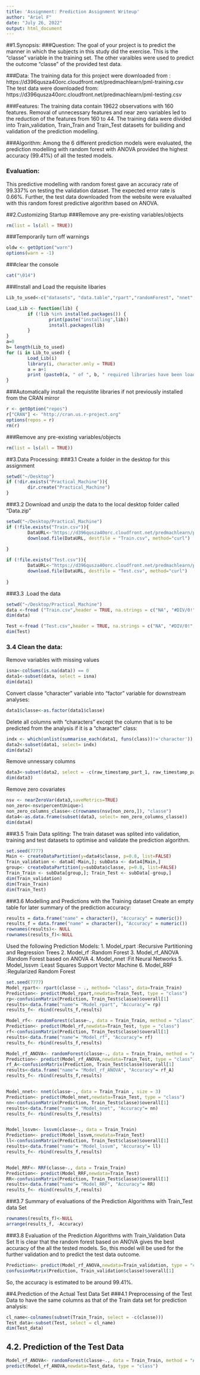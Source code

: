 ```yaml
---
title: 'Assignment: Prediction Assignment Writeup'
author: "Ariel F"
date: "July 26, 2022"
output: html_document
---
```


##1.Synopsis:
###Question:
The goal of your project is to predict the manner in which the subjects in this study did the exercise. This is the "classe" variable in the training set. The other varaibles were used to predict the outcome "classe" of the provided test data.

###Data:
The training data for this project were downloaded from : https://d396qusza40orc.cloudfront.net/predmachlearn/pml-training.csv
The test data  were downloaded from:
https://d396qusza40orc.cloudfront.net/predmachlearn/pml-testing.csv

###Features: 
The training data contain 19622 observations with 160 features. Removal of unnecessary features and near zero variables led to the reduction of the features from 160 to 44. The training data were divided into  Train_validation, Train_Train and Train_Test datasets for builiding and validation of the prediction modelling. 

###Algorithm:
Among the 6 different prediction models were evaluated, the prediction modelling with random forest with ANOVA provided the highest accuracy (99.41%) of all the tested models. 

### Evaluation: 
This predictive modelling with random forest gave an accuracy rate of 99.337% on testing the validation dataset. The expected error rate is 0.66%. Further, the test data downloaded from the website were evalualted with this random forest predictive algorithm based on ANOVA. 


##2.Customizing Startup
###Remove any pre-existing variables/objects
```r
rm(list = ls(all = TRUE))
```

###Temporarily turn off warnings
```r
oldw <- getOption("warn")
options(warn = -1)
```

###clear the console
```r
cat("\014") 
```

###Install and Load the requisite libaries 
```r

Lib_to_used<-c("datasets", "data.table","rpart","randomForest", "nnet", "dplyr", "kernlab","RRF", "caret", "rattle", "ggplot2", "lattice")# enter the pre-requsite libraries

Load_Lib <- function(lib) {
        if (!lib %in% installed.packages()) {
                print(paste("installing",lib)) 
                install.packages(lib) 
        }
}
a=0
b= length(Lib_to_used)
for (i in Lib_to_used) {
        Load_Lib(i)
        library(i, character.only = TRUE)
        a = a+1
        print (paste0(a, " of ", b, " required libraries have been loaded:", " [library:", i, "]"))
}
```

###Automatically install the requistite libraries if not previously installed from the CRAN mirror
```r
r <- getOption("repos")
r["CRAN"] <- "http://cran.us.r-project.org"
options(repos = r)
rm(r)
```
###Remove any pre-existing variables/objects
```r
rm(list = ls(all = TRUE))
```
##3.Data Processing:
###3.1 Create a folder in the desktop for this assignment
```r
setwd("~/Desktop")
if (!dir.exists("Practical_Machine")){
        dir.create("Practical_Machine")
}
```

###3.2 Download and unzip the data to the local desktop folder called "Data.zip"
```r
setwd("~/Desktop/Practical_Machine")
if (!file.exists("Train.csv")){
        DataURL<-"https://d396qusza40orc.cloudfront.net/predmachlearn/pml-training.csv"
        download.file(DataURL, destfile = "Train.csv", method="curl")
        
}

if (!file.exists("Test.csv")){
        DataURL<-"https://d396qusza40orc.cloudfront.net/predmachlearn/pml-testing.csv"
        download.file(DataURL, destfile = "Test.csv", method="curl")
        
}

```
###3.3 .Load the data
```r
setwd("~/Desktop/Practical_Machine")
data <-fread ("Train.csv",header = TRUE, na.strings = c("NA", "#DIV/0!", ""))
dim(data)

Test <-fread ("Test.csv",header = TRUE, na.strings = c("NA", "#DIV/0!", ""))
dim(Test)

```

### 3.4 Clean the data:

Remove variables with missing values
```r
isna<-colSums(is.na(data)) == 0
data1<-subset(data, select = isna)
dim(data1)
```
Convert classe "character" variable into "factor" variable for downstream analyses:
```r
data1$classe<-as.factor(data1$classe)
```

Delete all columns with "characters" except the column that is to be predicted from the analysis if it is a "character" class:
```r
indx <- which(unlist(summarise_each(data1, funs(class))!='character'))
data2<-subset(data1, select= indx)
dim(data2)
```

Remove unnessary columns
```r
data3<-subset(data2, select = -c(raw_timestamp_part_1, raw_timestamp_part_2,num_window ))
dim(data3)
```

Remove zero covariates
```r
nsv <- nearZeroVar(data3,saveMetrics=TRUE)
non_zero<-nsv$percentUnique>1
non_zero_columns_classe<-c(rownames(nsv[non_zero,]), "classe")
data4<-as.data.frame(subset(data3, select= non_zero_columns_classe))
dim(data4)
```

###3.5 Train Data spliting:
The train dataset was splited into validation, training and test datasets to optimise and validate the prediction algorithm.
```r
set.seed(7777)
Main <- createDataPartition(y=data4$classe, p=0.8, list=FALSE)
Train_validation <- data4[-Main,]; subData <- data4[Main,]
group<- createDataPartition(y=subData$classe, p=0.8, list=FALSE)
Train_Train <- subData[group,]; Train_Test <- subData[-group,]
dim(Train_validation)
dim(Train_Train)
dim(Train_Test)
```


###3.6  Modelling and Predictions with the Training dataset
Create an empty table for later summary of the prediction accuracy:
```r
results = data.frame("name" = character(), "Accuracy" = numeric())
results_f = data.frame("name" = character(), "Accuracy" = numeric())
rownames(results)<- NULL
rownames(results_f)<-NULL
```
Used the following Prediction Models:
1. Model_rpart     :Recursive Partitioning and Regression Trees
2. Model_rf        :Random Forest
3. Model_rf_ANOVA  :Random Forest based on ANOVA
4. Model_nnet      :Fit Neural Networks
5. Model_lssvm     :Least Squares Support Vector Machine
6. Model_RRF       :Regularized Random Forest

```r
set.seed(7777)
Model_rpart<- rpart(classe ~ ., method= "class", data=Train_Train)
Prediction<- predict(Model_rpart,newdata=Train_Test, type = "class")
rp<-confusionMatrix(Prediction, Train_Test$classe)$overall[1]
results<-data.frame("name"= "Model_rpart", "Accuracy"= rp)
results_f<- rbind(results_f,results)

Model_rf<- randomForest(classe~., data = Train_Train, method = "class")
Prediction<- predict(Model_rf,newdata=Train_Test, type = "class")
rf<-confusionMatrix(Prediction, Train_Test$classe)$overall[1]
results<-data.frame("name"= "Model_rf", "Accuracy"= rf)
results_f<- rbind(results_f,results)

Model_rf_ANOVA<- randomForest(classe~., data = Train_Train, method = "ANOVA")
Prediction<- predict(Model_rf_ANOVA,newdata=Train_Test, type = "class")
rf_A<-confusionMatrix(Prediction, Train_Test$classe)$overall[1]
results<-data.frame("name"= "Model_rf_ANOVA", "Accuracy"= rf_A)
results_f<- rbind(results_f,results)


Model_nnet<- nnet(classe~., data = Train_Train , size = 3)
Prediction<- predict(Model_nnet,newdata=Train_Test, type = "class")
nn<-confusionMatrix(Prediction, Train_Test$classe)$overall[1]
results<-data.frame("name"= "Model_nnet", "Accuracy"= nn)
results_f<- rbind(results_f,results)


Model_lssvm<- lssvm(classe~., data = Train_Train)
Prediction<- predict(Model_lssvm,newdata=Train_Test)
ll<-confusionMatrix(Prediction, Train_Test$classe)$overall[1]
results<-data.frame("name"= "Model_lssvm", "Accuracy"= ll)
results_f<- rbind(results_f,results)


Model_RRF<- RRF(classe~., data = Train_Train)
Prediction<- predict(Model_RRF,newdata=Train_Test)
RR<-confusionMatrix(Prediction, Train_Test$classe)$overall[1]
results<-data.frame("name"= "Model_RRF", "Accuracy"= RR)
results_f<- rbind(results_f,results)
```
###3.7 Summary of evaluations of the Prediction Algorithms with Train_Test data Set
```r
rownames(results_f)<-NULL
arrange(results_f, -Accuracy)
```

###3.8  Evaluation of the Prediction Algorithms with Train_Validation Data Set
It is clear that the random forest based on ANOVA gives the best accuracy of the all the tested models. So, this model will be used for the further  validation and to predict the test data outcome. 
```r
Prediction<- predict(Model_rf_ANOVA,newdata=Train_validation, type = "class")
confusionMatrix(Prediction, Train_validation$classe)$overall[1]
```
So, the accuracy is estimated to be around 99.41%.

##4.Prediction of the Actual Test Data Set
###4.1 Preprocessing of the Test Data to have the same columns as that of the Train data set for prediction analysis:
```r
cl_name<-colnames(subset(Train_Train, select = -c(classe)))
Test_data<-subset(Test, select = cl_name)
dim(Test_data)
```
## 4.2. Prediction of the Test Data
```r
Model_rf_ANOVA<- randomForest(classe~., data = Train_Train, method = "ANOVA")
predict(Model_rf_ANOVA,newdata=Test_data, type = "class")
```




